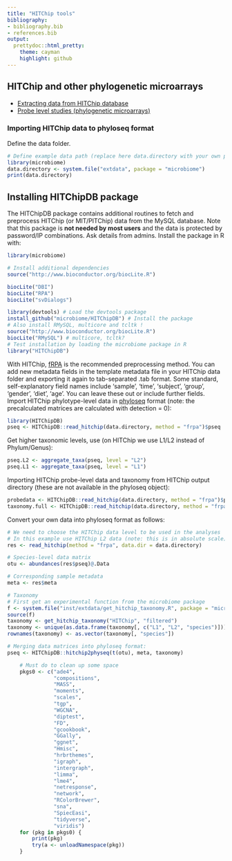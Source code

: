 ```yaml
---
title: "HITChip tools"
bibliography: 
- bibliography.bib
- references.bib
output: 
  prettydoc::html_pretty:
    theme: cayman
    highlight: github
---
```

<!--
  %\VignetteEngine{knitr::rmarkdown}
  %\VignetteIndexEntry{microbiome tutorial - hitchip}
  %\usepackage[utf8]{inputenc}
  %\VignetteEncoding{UTF-8}  
-->


## HITChip and other phylogenetic microarrays

  * [Extracting data from HITChip database](https://github.com/microbiome/HITChipDB/blob/master/index./index.html)
  * [Probe level studies (phylogenetic microarrays)](Probelevel.html)




### Importing HITChip data to phyloseq format

Define the data folder. 

```r
# Define example data path (replace here data.directory with your own path)
library(microbiome)
data.directory <- system.file("extdata", package = "microbiome")
print(data.directory)
```


## Installing HITChipDB package 

The HITChipDB package contains additional routines to fetch and
preprocess HITChip (or MIT/PITChip) data from the MySQL database. Note
that this package is **not needed by most users** and the data is
protected by password/IP combinations. Ask details from
admins. Install the package in R with:

```r
library(microbiome)
```

```r
# Install additional dependencies
source("http://www.bioconductor.org/biocLite.R")

biocLite("DBI")
biocLite("RPA")
biocLite("svDialogs")

library(devtools) # Load the devtools package
install_github("microbiome/HITChipDB") # Install the package
# Also install RMySQL, multicore and tcltk !
source("http://www.bioconductor.org/biocLite.R")
biocLite("RMySQL") # multicore, tcltk?
# Test installation by loading the microbiome package in R
library("HITChipDB")
```


With HITChip,
[fRPA](http://www.computer.org/csdl/trans/tb/2011/01/ttb2011010217-abs.html)
is the recommended preprocessing method. You can add new metadata
fields in the template metadata file in your HITChip data folder and
exporting it again to tab-separated .tab format. Some standard,
self-explanatory field names include 'sample', 'time', 'subject',
'group', 'gender', 'diet', 'age'. You can leave these out or include
further fields. Import HITChip phylotype-level data in
[phyloseq](https://github.com/joey711/phyloseq) format (note: the
precalculated matrices are calculated with detection = 0):

```r
library(HITChipDB)
pseq <- HITChipDB::read_hitchip(data.directory, method = "frpa")$pseq
```

Get higher taxonomic levels, use (on HITChip we use L1/L2 instead of Phylum/Genus):

```r
pseq.L2 <- aggregate_taxa(pseq, level = "L2")
pseq.L1 <- aggregate_taxa(pseq, level = "L1")
```

Importing HITChip probe-level data and taxonomy from HITChip
output directory (these are not available in the phyloseq object):

```r
probedata <- HITChipDB::read_hitchip(data.directory, method = "frpa")$probedata
taxonomy.full <- HITChipDB::read_hitchip(data.directory, method = "frpa")$taxonomy.full
```

Convert your own data into phyloseq format as follows:

```r
# We need to choose the HITChip data level to be used in the analyses
# In this example use HITChip L2 data (note: this is in absolute scale)
res <- read_hitchip(method = "frpa", data.dir = data.directory)

# Species-level data matrix
otu <- abundances(res$pseq)@.Data 

# Corresponding sample metadata
meta <- res$meta

# Taxonomy
# First get an experimental function from the microbiome package
f <- system.file("inst/extdata/get_hitchip_taxonomy.R", package = "microbiome")
source(f)
taxonomy <- get_hitchip_taxonomy("HITChip", "filtered")
taxonomy <- unique(as.data.frame(taxonomy[, c("L1", "L2", "species")]))
rownames(taxonomy) <- as.vector(taxonomy[, "species"])

# Merging data matrices into phyloseq format:
pseq <- HITChipDB::hitchip2physeq(t(otu), meta, taxonomy)
```


```r
    # Must do to clean up some space
    pkgs0 <- c("ade4",
      	       "compositions",
    	       "MASS",
    	       "moments",
    	       "scales",
    	       "tgp",
    	       "WGCNA",
    	       "diptest",
    	       "FD",
    	       "gcookbook",
    	       "GGally",
    	       "ggnet",
    	       "Hmisc",
    	       "hrbrthemes",
    	       "igraph",
    	       "intergraph",
    	       "limma",
    	       "lme4",
    	       "netresponse",
    	       "network",
    	       "RColorBrewer",
    	       "sna",
    	       "SpiecEasi",
    	       "tidyverse",
    	       "viridis")
    for (pkg in pkgs0) {
        print(pkg)
        try(a <- unloadNamespace(pkg))
    }
```



